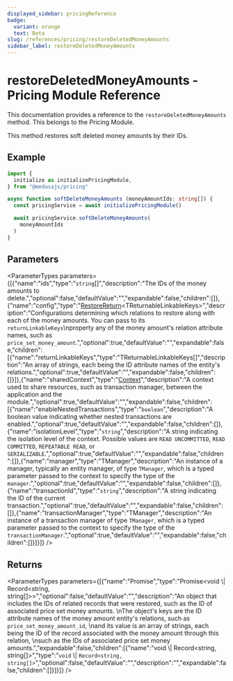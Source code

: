 ```yaml
---
displayed_sidebar: pricingReference
badge:
  variant: orange
  text: Beta
slug: /references/pricing/restoreDeletedMoneyAmounts
sidebar_label: restoreDeletedMoneyAmounts
---
```



# restoreDeletedMoneyAmounts - Pricing Module Reference

This documentation provides a reference to the `restoreDeletedMoneyAmounts` method. This belongs to the Pricing Module.

This method restores soft deleted money amounts by their IDs.

## Example

```ts
import {
  initialize as initializePricingModule,
} from "@medusajs/pricing"

async function softDeleteMoneyAmounts (moneyAmountIds: string[]) {
  const pricingService = await initializePricingModule()

  await pricingService.softDeleteMoneyAmounts(
    moneyAmountIds
  )
}
```

## Parameters

<ParameterTypes parameters={[{"name":"ids","type":"`string`[]","description":"The IDs of the money amounts to delete.","optional":false,"defaultValue":"","expandable":false,"children":[]},{"name":"config","type":"[RestoreReturn](../../interfaces/pricing.RestoreReturn.mdx)&#60;TReturnableLinkableKeys&#62;","description":"Configurations determining which relations to restore along with each of the money amounts. You can pass to its `returnLinkableKeys`\nproperty any of the money amount's relation attribute names, such as `price_set_money_amount`.","optional":true,"defaultValue":"","expandable":false,"children":[{"name":"returnLinkableKeys","type":"TReturnableLinkableKeys[]","description":"An array of strings, each being the ID attribute names of the entity's relations.","optional":true,"defaultValue":"","expandable":false,"children":[]}]},{"name":"sharedContext","type":"[Context](../../interfaces/pricing.Context.mdx)","description":"A context used to share resources, such as transaction manager, between the application and the module.","optional":true,"defaultValue":"","expandable":false,"children":[{"name":"enableNestedTransactions","type":"`boolean`","description":"A boolean value indicating whether nested transactions are enabled.","optional":true,"defaultValue":"","expandable":false,"children":[]},{"name":"isolationLevel","type":"`string`","description":"A string indicating the isolation level of the context. Possible values are `READ UNCOMMITTED`, `READ COMMITTED`, `REPEATABLE READ`, or `SERIALIZABLE`.","optional":true,"defaultValue":"","expandable":false,"children":[]},{"name":"manager","type":"TManager","description":"An instance of a manager, typically an entity manager, of type `TManager`, which is a typed parameter passed to the context to specify the type of the `manager`.","optional":true,"defaultValue":"","expandable":false,"children":[]},{"name":"transactionId","type":"`string`","description":"A string indicating the ID of the current transaction.","optional":true,"defaultValue":"","expandable":false,"children":[]},{"name":"transactionManager","type":"TManager","description":"An instance of a transaction manager of type `TManager`, which is a typed parameter passed to the context to specify the type of the `transactionManager`.","optional":true,"defaultValue":"","expandable":false,"children":[]}]}]} />

## Returns

<ParameterTypes parameters={[{"name":"Promise","type":"Promise&#60;void \\| Record&#60;string, string[]&#62;&#62;","optional":false,"defaultValue":"","description":"An object that includes the IDs of related records that were restored, such as the ID of associated price set money amounts. \nThe object's keys are the ID attribute names of the money amount entity's relations, such as `price_set_money_amount_id`, \nand its value is an array of strings, each being the ID of the record associated with the money amount through this relation, \nsuch as the IDs of associated price set money amounts.","expandable":false,"children":[{"name":"void \\| Record&#60;string, string[]&#62;","type":"`void` \\| `Record<string, string[]>`","optional":false,"defaultValue":"","description":"","expandable":false,"children":[]}]}]} />
